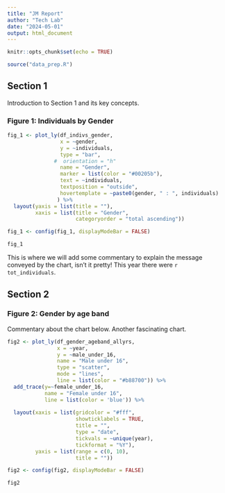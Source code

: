 ```yaml
---
title: "JM Report"
author: "Tech Lab"
date: "2024-05-01"
output: html_document
---
```


```r
knitr::opts_chunk$set(echo = TRUE)

source("data_prep.R")

```

## Section 1

Introduction to Section 1 and its key concepts. 

### Figure 1: Individuals by Gender

```r


fig_1 <- plot_ly(df_indivs_gender,
                 x = ~gender,
                 y = ~individuals,
                 type = "bar",
               #  orientation = "h"
                 name = "Gender",
                 marker = list(color = "#00205b"),
                 text = ~individuals,
                 textposition = "outside",
                 hovertemplate = ~paste0(gender, " : ", individuals)
                ) %>% 
  layout(yaxis = list(title = ""),
         xaxis = list(title = "Gender",
                      categoryorder = "total ascending"))

fig_1 <- config(fig_1, displayModeBar = FALSE)

fig_1

```

This is where we will add some commentary to explain the message conveyed by the chart, isn't it pretty!  This year there were `r tot_individuals`. 

## Section 2

### Figure 2: Gender by age band

Commentary about the chart below. Another fascinating chart.

```r
fig2 <- plot_ly(df_gender_ageband_allyrs,
                x = ~year,
                y = ~male_under_16,
                name = "Male under 16",
                type = "scatter",
                mode = "lines",
                line = list(color = "#b88700")) %>%
  add_trace(y=~female_under_16,
            name = "Female under 16",
            line = list(color = 'blue')) %>% 
 
  layout(xaxis = list(gridcolor = "#fff",
                      showticklabels = TRUE,
                      title = "",
                      type = "date",
                      tickvals = ~unique(year),
                      tickformat = "%Y"),
         yaxis = list(range = c(0, 10),
                      title = ""))

fig2 <- config(fig2, displayModeBar = FALSE)

fig2
  
```

